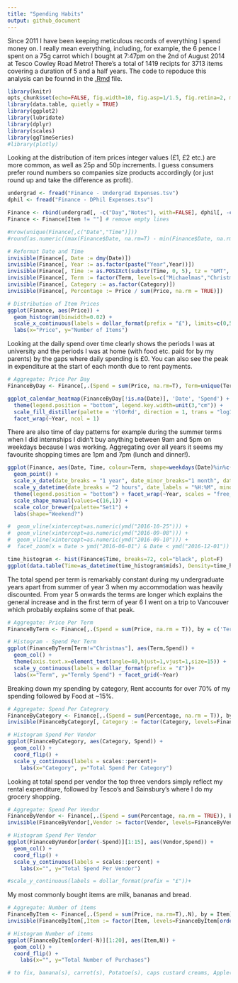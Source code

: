 ```yaml
---
title: "Spending Habits"
output: github_document
---
```


Since 2011 I have been keeping meticulous records of everything I spend money on. I really mean everything, including, for example, the 6 pence I spent on a 75g carrot which I bought at 7:47pm on the 2nd of August 2014 at Tesco Cowley Road Metro! There's a total of 1419 recipts for 3713 items covering a duration of 5 and a half years. The code to repoduce this analysis can be founnd in the [.Rmd](Finance.Rmd) file.

```r
library(knitr)
opts_chunk$set(echo=FALSE, fig.width=10, fig.asp=1/1.5, fig.retina=2, message=FALSE, warning=FALSE)
library(data.table, quietly = TRUE)
library(ggplot2)
library(lubridate)
library(dplyr)
library(scales)
library(ggTimeSeries) 
#library(plotly)
```

Looking at the distribution of item prices integer values (£1, £2 etc.) are more common, as well as 25p and 50p increments. I guess consumers prefer round numbers so companies size products accordingly (or just round up and take the difference as profit).

```r
undergrad <- fread("Finance - Undergrad Expenses.tsv")
dphil <- fread("Finance - DPhil Expenses.tsv")

Finance <- rbind(undergrad[, -c("Day","Notes"), with=FALSE], dphil[, -c("Totals:","V13"), with=FALSE])
Finance <- Finance[Item != ""] # remove empty lines

#nrow(unique(Finance[,c("Date","Time")]))
#round(as.numeric((max(Finance$Date, na.rm=T) - min(Finance$Date, na.rm=T))/365),1)

# Reformat Date and Time
invisible(Finance[, Date := dmy(Date)])
invisible(Finance[, Year := as.factor(paste("Year",Year))])
invisible(Finance[, Time := as.POSIXct(substr(Time, 0, 5), tz = "GMT", format = '%H:%M')])
invisible(Finance[, Term := factor(Term, levels=c("Michaelmas","Christmas","Hilary","Trinity","Summer"))])
invisible(Finance[, Category := as.factor(Category)])
invisible(Finance[, Percentage := Price / sum(Price, na.rm = TRUE)])

# Distribution of Item Prices
ggplot(Finance, aes(Price)) +
  geom_histogram(binwidth=0.02) +
  scale_x_continuous(labels = dollar_format(prefix = "£"), limits=c(0,5)) +
  labs(x="Price", y="Number of Items")
```

Looking at the daily spend over time clearly shows the periods I was at university and the periods I was at home (with food etc. paid for by my parents) by the gaps where daily spending is £0. You can also see the peak in expenditure at the start of each month due to rent payments.

```r
# Aggregate: Price Per Day
FinanceByDay <- Finance[,.(Spend = sum(Price, na.rm=T), Term=unique(Term)), by = Date]

ggplot_calendar_heatmap(FinanceByDay[!is.na(Date)], 'Date', 'Spend') +
  theme(legend.position = "bottom", legend.key.width=unit(3,"cm")) +
  scale_fill_distiller(palette = 'YlOrRd', direction = 1, trans = "log10", breaks=c(1,5,10,50,100,500), labels = dollar_format(prefix = "£")) +
  facet_wrap(~Year, ncol = 1)
```

There are also time of day patterns for example during the summer terms when I did internships I didn't buy anything between 9am and 5pm on weekdays because I was working. Aggregating over all years it seems my favourite shopping times are 1pm and 7pm (lunch and dinner!).

```r
ggplot(Finance, aes(Date, Time, colour=Term, shape=weekdays(Date)%in%c("Saturday","Sunday"))) +
  geom_point() +
  scale_x_date(date_breaks = "1 year", date_minor_breaks="1 month", date_labels = "Start of %Y") +
  scale_y_datetime(date_breaks = "2 hours", date_labels = "%H:%M", minor_breaks = NULL, limits=as.POSIXct(c("7",NA),format = "%H")) +
  theme(legend.position = "bottom") + facet_wrap(~Year, scales = "free_x") +
  scale_shape_manual(values=c(16,1)) +
  scale_color_brewer(palette="Set1") +
  labs(shape="Weekend?")

#  geom_vline(xintercept=as.numeric(ymd("2016-10-25"))) +
#  geom_vline(xintercept=as.numeric(ymd("2016-09-08"))) +
#  geom_vline(xintercept=as.numeric(ymd("2016-09-10"))) +
#  facet_zoom(x = Date > ymd("2016-06-01") & Date < ymd("2016-12-01"))

time_histogram <- hist(Finance$Time, breaks=72, col="black", plot=F)
ggplot(data.table(Time=as_datetime(time_histogram$mids), Density=time_histogram$density), aes(Time, Density)) + geom_point() + geom_smooth(span=0.25) + scale_x_datetime(date_breaks = "2 hours", date_labels = "%H:%M", minor_breaks = NULL)

```

The total spend per term is remarkably constant during my undergraduate years apart from summer of year 3 when my accommodation was heavily discounted. From year 5 onwards the terms are longer which explains the general increase and in the first term of year 6 I went on a trip to Vancouver which probably explains some of that peak.

```r
# Aggregate: Price Per Term
FinanceByTerm <- Finance[,.(Spend = sum(Price, na.rm = T)), by = c('Term','Year')]

# Histogram - Spend Per Term
ggplot(FinanceByTerm[Term!="Christmas"], aes(Term,Spend)) +
  geom_col() +
  theme(axis.text.x=element_text(angle=40,hjust=1,vjust=1,size=15)) +
  scale_y_continuous(labels = dollar_format(prefix = "£"))+
  labs(x="Term", y="Termly Spend") + facet_grid(~Year)
```

Breaking down my spending by category, Rent accounts for over 70% of my spending followed by Food at ~15%.

```r
# Aggregate: Spend Per Categrory
FinanceByCategory <- Finance[,.(Spend = sum(Percentage, na.rm = T)), by = Category]
invisible(FinanceByCategory[, Category := factor(Category, levels=FinanceByCategory[order(Spend)]$Category)])

# Histogram Spend Per Vendor
ggplot(FinanceByCategory, aes(Category, Spend)) +
  geom_col() +
  coord_flip() +
  scale_y_continuous(labels = scales::percent)+
	labs(x="Category", y="Total Spend Per Category")

```

Looking at total spend per vendor the top three vendors simply reflect my rental expenditure, followed by Tesco's and Sainsbury's where I do my grocery shopping.

```r
# Aggregate: Spend Per Vendor
FinanceByVendor <- Finance[,.(Spend = sum(Percentage, na.rm = TRUE)), by = Vendor]
invisible(FinanceByVendor[,Vendor := factor(Vendor, levels=FinanceByVendor[order(Spend)]$Vendor)])

# Histogram Spend Per Vendor
ggplot(FinanceByVendor[order(-Spend)][1:15], aes(Vendor,Spend)) +
  geom_col() +
  coord_flip() +
  scale_y_continuous(labels = scales::percent) +
	labs(x="", y="Total Spend Per Vendor")

#scale_y_continuous(labels = dollar_format(prefix = "£"))+

```

My most commonly bought items are milk, bananas and bread. 

```r
# Aggregate: Number of items
FinanceByItem <- Finance[,.(Spend = sum(Price, na.rm=T),.N), by = Item][order(-N)]
invisible(FinanceByItem[,Item := factor(Item, levels=FinanceByItem[order(N)]$Item)])

# Histogram Number of items
ggplot(FinanceByItem[order(-N)][1:20], aes(Item,N)) +
  geom_col() +
  coord_flip() +
	labs(x="", y="Total Number of Purchases")

# to fix, banana(s), carrot(s), Potatoe(s), caps custard creams, Apple(s)
```